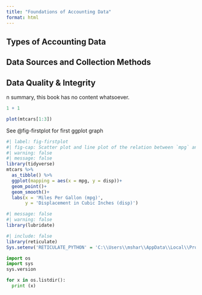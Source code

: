 ```yaml
---
title: "Foundations of Accounting Data"
format: html
---
```


## Types of Accounting Data 



## Data Sources and Collection Methods 



## Data Quality & Integrity 

n summary, this book has no content whatsoever.

```r
1 + 1
```

```r
plot(mtcars[1:3])
```

See @fig-firstplot for first ggplot graph

```r
#| label: fig-firstplot
#| fig-cap: Scatter plot and line plot of the relation between `mpg` and `disp`
#| warning: false
#| message: false
library(tidyverse)
mtcars %>% 
  as_tibble() %>% 
  ggplot(mapping = aes(x = mpg, y = disp))+
  geom_point()+
  geom_smooth()+
  labs(x = 'Miles Per Gallon (mpg)',
       y = 'Displacement in Cubic Inches (disp)')

```


```r
#| message: false 
#| warning: false 
library(lubridate)
```

```r
#| include: false
library(reticulate)
Sys.setenv('RETICULATE_PYTHON' = 'C:\\Users\\mshar\\AppData\\Local\\Programs\\Python\\Python311\\python.exe')
```

```python
import os
import sys
sys.version

```

```python
for x in os.listdir():
  print (x)
```


